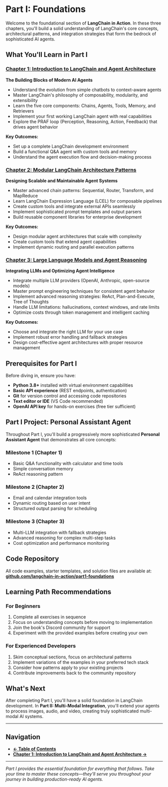 # Part I: Foundations

Welcome to the foundational section of **LangChain in Action**. In these three chapters, you'll build a solid understanding of LangChain's core concepts, architectural patterns, and integration strategies that form the bedrock of sophisticated AI agents.

## What You'll Learn in Part I

### [Chapter 1: Introduction to LangChain and Agent Architecture](./chapter1)

**The Building Blocks of Modern AI Agents**

- Understand the evolution from simple chatbots to context-aware agents
- Master LangChain's philosophy of composability, modularity, and extensibility
- Learn the five core components: Chains, Agents, Tools, Memory, and Retrievers
- Implement your first working LangChain agent with real capabilities
- Explore the PRAF loop (Perception, Reasoning, Action, Feedback) that drives agent behavior

**Key Outcomes:**

- Set up a complete LangChain development environment
- Build a functional Q&A agent with custom tools and memory
- Understand the agent execution flow and decision-making process

### [Chapter 2: Modular LangChain Architecture Patterns](./chapter2)

**Designing Scalable and Maintainable Agent Systems**

- Master advanced chain patterns: Sequential, Router, Transform, and MapReduce
- Learn LangChain Expression Language (LCEL) for composable pipelines
- Create custom tools and integrate external APIs seamlessly
- Implement sophisticated prompt templates and output parsers
- Build reusable component libraries for enterprise development

**Key Outcomes:**

- Design modular agent architectures that scale with complexity
- Create custom tools that extend agent capabilities
- Implement dynamic routing and parallel execution patterns

### [Chapter 3: Large Language Models and Agent Reasoning](./chapter3)

**Integrating LLMs and Optimizing Agent Intelligence**

- Integrate multiple LLM providers (OpenAI, Anthropic, open-source models)
- Master prompt engineering techniques for consistent agent behavior
- Implement advanced reasoning strategies: ReAct, Plan-and-Execute, Tree of Thoughts
- Handle LLM limitations: hallucinations, context windows, and rate limits
- Optimize costs through token management and intelligent caching

**Key Outcomes:**

- Choose and integrate the right LLM for your use case
- Implement robust error handling and fallback strategies
- Design cost-effective agent architectures with proper resource management

## Prerequisites for Part I

Before diving in, ensure you have:

- **Python 3.8+** installed with virtual environment capabilities
- **Basic API experience** (REST endpoints, authentication)
- **Git** for version control and accessing code repositories
- **Text editor or IDE** (VS Code recommended)
- **OpenAI API key** for hands-on exercises (free tier sufficient)

## Part I Project: Personal Assistant Agent

Throughout Part I, you'll build a progressively more sophisticated **Personal Assistant Agent** that demonstrates all core concepts:

### Milestone 1 (Chapter 1)

- Basic Q&A functionality with calculator and time tools
- Simple conversation memory
- ReAct reasoning pattern

### Milestone 2 (Chapter 2)

- Email and calendar integration tools
- Dynamic routing based on user intent
- Structured output parsing for scheduling

### Milestone 3 (Chapter 3)

- Multi-LLM integration with fallback strategies
- Advanced reasoning for complex multi-step tasks
- Cost optimization and performance monitoring

## Code Repository

All code examples, starter templates, and solution files are available at:
**[github.com/langchain-in-action/part1-foundations](https://github.com/langchain-in-action/part1-foundations)**

## Learning Path Recommendations

### For Beginners

1. Complete all exercises in sequence
2. Focus on understanding concepts before moving to implementation
3. Join the book's Discord community for support
4. Experiment with the provided examples before creating your own

### For Experienced Developers

1. Skim conceptual sections, focus on architectural patterns
2. Implement variations of the examples in your preferred tech stack
3. Consider how patterns apply to your existing projects
4. Contribute improvements back to the community repository

## What's Next

After completing Part I, you'll have a solid foundation in LangChain development. In **Part II: Multi-Modal Integration**, you'll extend your agents to process images, audio, and video, creating truly sophisticated multi-modal AI systems.

---

## Navigation

- **[← Table of Contents](../table-of-contents)**
- **[Chapter 1: Introduction to LangChain and Agent Architecture →](./chapter1)**

---

_Part I provides the essential foundation for everything that follows. Take your time to master these concepts—they'll serve you throughout your journey in building production-ready AI agents._
